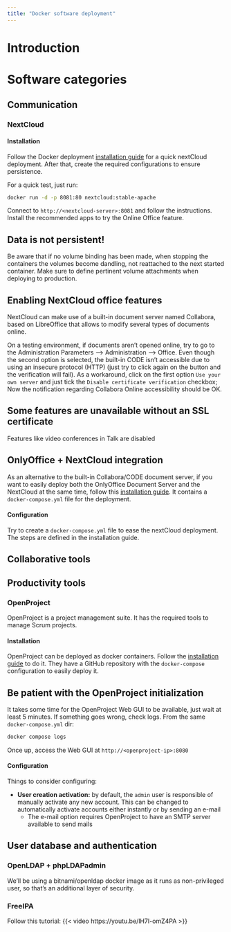 ```yaml
---
title: "Docker software deployment"
---
```


# Introduction

# Software categories
## Communication
### NextCloud
#### Installation
Follow the Docker deployment [installation guide](https://github.com/docker-library/docs/blob/master/nextcloud/README.md) for a quick nextCloud deployment. After that, create the required configurations to ensure persistence.

For a quick test, just run:
```bash
docker run -d -p 8081:80 nextcloud:stable-apache
```
Connect to `http://<nextcloud-server>:8081` and follow the instructions. Install the recommended apps to try the Online Office feature.

:::{.callout-warning}
## Data is not persistent!
Be aware that if no volume binding has been made, when stopping the containers the volumes become dandling, not reattached to the next started container. Make sure to define pertinent volume attachments when deploying to production.
:::

:::{.callout-note}
## Enabling NextCloud office features
NextCloud can make use of a built-in document server named Collabora, based on LibreOffice that allows to modify several types of documents online.

On a testing environment, if documents aren't opened online, try to go to the Administration Parameters --> Administration --> Office. Even though the second option is selected, the built-in CODE isn't accessible due to using an insecure protocol (HTTP) (just try to click again on the button and the verification will fail). As a workaround, click on the first option `Use your own server` and just tick the `Disable certificate verification` checkbox; Now the notification regarding Collabora Online accessibility should be OK.
:::

:::{.callout-warning}
## Some features are unavailable without an SSL certificate
Features like video conferences in Talk are disabled
:::

:::{.callout-note}
## OnlyOffice + NextCloud integration
As an alternative to the built-in Collabora/CODE document server, if you want to easily deploy both the OnlyOffice Document Server and the NextCloud at the same time, follow this [installation guide](https://github.com/ONLYOFFICE/docker-onlyoffice-nextcloud). It contains a `docker-compose.yml` file for the deployment.
:::

#### Configuration
Try to create a `docker-compose.yml` file to ease the nextCloud deployment. The steps are defined in the installation guide.

## Collaborative tools

## Productivity tools
### OpenProject
OpenProject is a project management suite. It has the required tools to manage Scrum projects.

#### Installation
OpenProject can be deployed as docker containers. Follow the [installation guide](https://www.openproject.org/docs/installation-and-operations/installation/docker/) to do it. They have a GitHub repository with the `docker-compose` configuration to easily deploy it.

:::{.callout-note}
## Be patient with the OpenProject initialization
It takes some time for the OpenProject Web GUI to be available, just wait at least 5 minutes.
If something goes wrong, check logs. From the same `docker-compose.yml` dir:
```bash
docker compose logs
``` 
:::
Once up, access the Web GUI at `http://<openproject-ip>:8080`

#### Configuration
Things to consider configuring:

* **User creation activation:** by default, the `admin` user is responsible of manually activate any new account. This can be changed to automatically activate accounts either instantly or by sending an e-mail
    * The e-mail option requires OpenProject to have an SMTP server available to send mails

## User database and authentication
### OpenLDAP + phpLDAPadmin
We'll be using a bitnami/openldap docker image as it runs as non-privileged user, so that's an additional layer of security.

### FreeIPA
Follow this tutorial:
{{< video https://youtu.be/lH7I-omZ4PA >}}